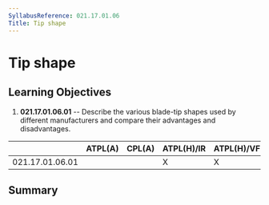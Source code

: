 ```yaml
---
SyllabusReference: 021.17.01.06
Title: Tip shape
---
```


# Tip shape

## Learning Objectives

1.  **021.17.01.06.01** -- Describe the various blade-tip shapes used by
    different manufacturers and compare their advantages and disadvantages.

|                 | ATPL(A) | CPL(A) | ATPL(H)/IR | ATPL(H)/VFR | CPL(H) | IR  | CBIR(A) |
| --------------- | ------- | ------ | ---------- | ----------- | ------ | --- | ------- |
| 021.17.01.06.01 |         |        | X          | X           | X      |     |         |

## Summary
